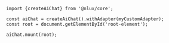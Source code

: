 ```tsx
import {createAiChat} from '@nlux/core';

const aiChat = createAiChat().withAdapter(myCustomAdapter);
const root = document.getElementById('root-element');

aiChat.mount(root);
```
